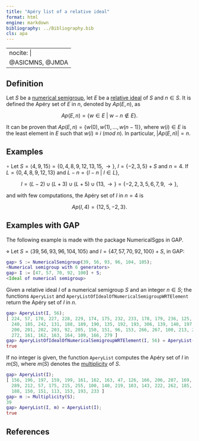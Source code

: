 ```yaml
---
title: "Apéry list of a relative ideal"
format: html
engine: markdown
bibliography: ../Bibliography.bib
cls: apa
---
```


---
nocite: |
  @ASICMNS, @JMDA
---


<!-- -->

## Definition

Let $S$ be a [numerical semigroup](../Basic-concepts/Numerical-semigroup.qmd), let $E$ be a [relative ideal](Relative-ideal.qmd) of $S$ and $n \in S$. It is defined the Apéry set of $E$ in $n$, denoted by $Ap(E, n)$, as

$$
Ap(E, n) = \{w \in E ~ | ~ w - n \not \in E\}.
$$

It can be proven that $Ap(E, n) = \{w(0), w(1), \ldots, w(n-1)\}$, where $w(i) \in E$ is the least element in $E$ such that $w(i) \equiv i ~ (mod ~ n)$. In particular, $|Ap(E, n)| = n$.

## Examples

$\circ$ Let $S = \langle 4, 9, 15 \rangle = \{0, 4, 8, 9, 12, 13, 15, \rightarrow \}$, $I = \{-2, 3, 5\} + S$ and $n = 4$. If $L = \{0, 4, 8, 9, 12, 13\}$ and $L - n = \{l - n ~ | ~ l \in L\}$,

$$
I = (L-2) \cup (L+3) \cup (L+5) \cup \{13, \rightarrow\} = \{-2, 2, 3, 5, 6, 7, 9, \rightarrow\},
$$

and with few computations, the Apéry set of $I$ in $n = 4$ is

$$
Ap(I,4) = \{12, 5, -2, 3\}.
$$

## Examples with GAP

The following example is made with the package NumericalSgps in GAP.

$\diamond$ Let $S = \langle 39, 56, 93, 96, 104, 105\rangle$ and $I = \{47, 57, 70, 92, 100\} + S$, in GAP:

``` gap
gap> S := NumericalSemigroup(39, 56, 93, 96, 104, 105);
<Numerical semigroup with 6 generators>
gap> I := [47, 57, 70, 92, 100] + S;
<Ideal of numerical semigroup>
```

Given a relative ideal $I$ of a numerical semigroup $S$ and an integer $n \in S$; the functions `AperyList` and `AperyListOfIdealOfNumericalSemigroupWRTElement` return the Apéry set of $I$ in $n$.

``` gap
gap> AperyList(I, 56);
[ 224, 57, 170, 227, 228, 229, 174, 175, 232, 233, 178, 179, 236, 125, 70, 239,
  240, 185, 242, 131, 188, 189, 190, 135, 192, 193, 306, 139, 140, 197, 86, 143,
  200, 201, 202, 203, 92, 205, 150, 151, 96, 153, 266, 267, 100, 213, 214, 47,
  272, 161, 162, 163, 164, 109, 166, 279 ]
gap> AperyListOfIdealOfNumericalSemigroupWRTElement(I, 56) = AperyList(I, 56);
true
```

If no integer is given, the function `AperyList` computes the Apéry set of $I$ in $m(S)$, where $m(S)$ denotes the [multiplicity](../Basic-concepts/Multiplicity.qmd) of $S$.

``` gap
gap> AperyList(I);
[ 156, 196, 197, 159, 199, 161, 162, 163, 47, 126, 166, 206, 207, 169, 92, 249,
  289, 212, 57, 175, 215, 255, 100, 140, 219, 103, 143, 222, 262, 185, 225, 70,
  188, 150, 151, 113, 153, 193, 233 ]
gap> m := Multiplicity(S);
39
gap> AperyList(I, m) = AperyList(I);
true
```

## References

::: {#refs}

:::
